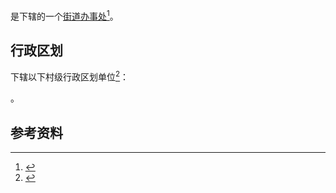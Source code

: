 {{中国乡级行政区|15/07/02/008/000}}

'''{{PAGENAMEBASE}}'''是{{PRC admin/fullname|15/07/02/008/000|3}}下辖的一个[[街道办事处|街道办事处]]<ref>{{PRC admin/ref sgc|{{PRC admin/parent|15/07/02/008/000}}}}</ref>。

== 行政区划 ==
{{PAGENAMEBASE}}下辖以下村级行政区划单位<ref>{{PRC admin/ref sgc|15/07/02/008/000}}</ref>：

{{PRC admin/children|15/07/02/008/000}}。

== 参考资料 ==
{{reflist}}

{{内蒙古行政区划小作品}}
{{PRC admin/navcat|15/07/02/008/000}}